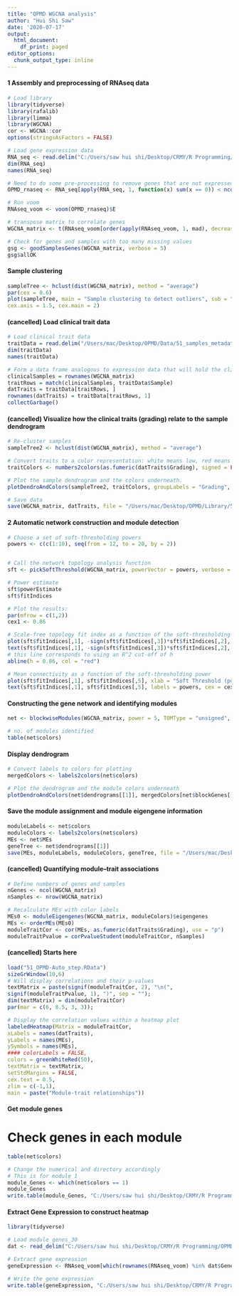 ---
title: "OPMD WGCNA analysis"
author: "Hui Shi Saw"
date: '2020-07-17'
output:
  html_document:
    df_print: paged
editor_options:
  chunk_output_type: inline
---

#### 1 Assembly and preprocessing of RNAseq data
```{r}
# Load library
library(tidyverse)
library(rafalib)
library(limma)
library(WGCNA)
cor <- WGCNA::cor
options(stringsAsFactors = FALSE)

# Load gene expression data
RNA_seq <- read.delim("C:/Users/saw hui shi/Desktop/CRMY/R Programming/OPMD/51_Samples_Counts.txt", header = TRUE, row.names = 1, check.names = FALSE)
dim(RNA_seq)
names(RNA_seq)

# Need to do some pre-processing to remove genes that are not expressed in more than 20% of the 51 samples
OPMD_rnaseq <- RNA_seq[apply(RNA_seq, 1, function(x) sum(x == 0)) < ncol(RNA_seq) * 0.8, ]

# Run voom
RNAseq_voom <- voom(OPMD_rnaseq)$E

# transpose matrix to correlate genes
WGCNA_matrix <- t(RNAseq_voom[order(apply(RNAseq_voom, 1, mad), decreasing = TRUE), ])

# Check for genes and samples with too many missing values
gsg <- goodSamplesGenes(WGCNA_matrix, verbose = 5)
gsg$allOK
```

#### Sample clustering
```{r}
sampleTree <- hclust(dist(WGCNA_matrix), method = "average")
par(cex = 0.6)
plot(sampleTree, main = "Sample clustering to detect outliers", sub = "", xlab = "", cex.lab = 1.5,
cex.axis = 1.5, cex.main = 2)
```

#### (cancelled) Load clinical trait data
```{r}
# Load clinical trait data
traitData = read.delim("/Users/mac/Desktop/OPMD/Data/51_samples_metadata_edited.txt")
dim(traitData)
names(traitData)

# Form a data frame analogous to expression data that will hold the clinical trait
clinicalSamples = rownames(WGCNA_matrix)
traitRows = match(clinicalSamples, traitData$Sample)
datTraits = traitData[traitRows, ]
rownames(datTraits) = traitData[traitRows, 1]
collectGarbage()
```

#### (cancelled) Visualize how the clinical traits (grading) relate to the sample dendrogram
```{r}
# Re-cluster samples
sampleTree2 <- hclust(dist(WGCNA_matrix), method = "average")

# Convert traits to a color representation: white means low, red means high, grey means missing entry
traitColors <- numbers2colors(as.fumeric(datTraits$Grading), signed = FALSE)

# Plot the sample dendrogram and the colors underneath.
plotDendroAndColors(sampleTree2, traitColors, groupLabels = "Grading", main = "Sample dendrogram and trait heatmap")

# Save data
save(WGCNA_matrix, datTraits, file = "/Users/mac/Desktop/OPMD/Library/51_OPMD_01-dataInput.RData")
```


#### 2 Automatic network construction and module detection
```{r}
# Choose a set of soft-thresholding powers
powers <- c(c(1:10), seq(from = 12, to = 20, by = 2))


# Call the network topology analysis function
sft <- pickSoftThreshold(WGCNA_matrix, powerVector = powers, verbose = 5)

# Power estimate
sft$powerEstimate
sft$fitIndices

# Plot the results:
par(mfrow = c(1,2))
cex1 <- 0.86

# Scale-free topology fit index as a function of the soft-thresholding power
plot(sft$fitIndices[,1], -sign(sft$fitIndices[,3])*sft$fitIndices[,2], xlab = "Soft Threshold (power)", ylab = "Scale Free Topology Model Fit,signed R^2", type = "n", main = paste("Scale independence"))
text(sft$fitIndices[,1], -sign(sft$fitIndices[,3])*sft$fitIndices[,2], labels = powers, cex = cex1, col="red")
# this line corresponds to using an R^2 cut-off of h
abline(h = 0.86, col = "red")

# Mean connectivity as a function of the soft-thresholding power
plot(sft$fitIndices[,1], sft$fitIndices[,5], xlab = "Soft Threshold (power)", ylab = "Mean Connectivity", type="n", main = paste("Mean connectivity"))
text(sft$fitIndices[,1], sft$fitIndices[,5], labels = powers, cex = cex1, col="red")
```
#### Constructing the gene network and identifying modules
```{r}
net <- blockwiseModules(WGCNA_matrix, power = 5, TOMType = "unsigned", minModuleSize = 30, reassignThreshold = 0, mergeCutHeight = 0.25, numericLabels = TRUE, pamRespectsDendro = FALSE, saveTOMs = TRUE, saveTOMFileBase = "OPMDTOM", verbose = 5, maxBlockSize = 20000)

# no. of modules identified
table(net$colors)
```

#### Display dendrogram
```{r}
# Convert labels to colors for plotting
mergedColors <- labels2colors(net$colors)

# Plot the dendrogram and the module colors underneath
plotDendroAndColors(net$dendrograms[[1]], mergedColors[net$blockGenes[[1]]], "Module colors", dendroLabels = FALSE, hang = 0.03, addGuide = TRUE, guideHang = 0.05)
```

#### Save the module assignment and module eigengene information
```{r}
moduleLabels <- net$colors
moduleColors <- labels2colors(net$colors)
MEs <- net$MEs
geneTree <- net$dendrograms[[1]]
save(MEs, moduleLabels, moduleColors, geneTree, file = "/Users/mac/Desktop/OPMD/Library/51_OPMD_NetworkConstruction_Auto.RData")
```

#### (cancelled) Quantifying module–trait associations
```{r}
# Define numbers of genes and samples
nGenes <- ncol(WGCNA_matrix)
nSamples <- nrow(WGCNA_matrix)

# Recalculate MEs with color labels
MEs0 <- moduleEigengenes(WGCNA_matrix, moduleColors)$eigengenes
MEs <- orderMEs(MEs0)
moduleTraitCor <- cor(MEs, as.fumeric(datTraits$Grading), use = "p")
moduleTraitPvalue = corPvalueStudent(moduleTraitCor, nSamples)
```

#### (cancelled) Starts here
```{r}
load("51_OPMD-Auto_step.RData")
sizeGrWindow(10,6)
# Will display correlations and their p-values
textMatrix = paste(signif(moduleTraitCor, 2), "\n(",
signif(moduleTraitPvalue, 1), ")", sep = "");
dim(textMatrix) = dim(moduleTraitCor)
par(mar = c(6, 8.5, 3, 3));

# Display the correlation values within a heatmap plot
labeledHeatmap(Matrix = moduleTraitCor,
xLabels = names(datTraits),
yLabels = names(MEs),
ySymbols = names(MEs),
#### colorLabels = FALSE,
colors = greenWhiteRed(50),
textMatrix = textMatrix,
setStdMargins = FALSE,
cex.text = 0.5,
zlim = c(-1,1),
main = paste("Module-trait relationships"))
```

#### Get module genes
# Check genes in each module
```{r}
table(net$colors)

# Change the numerical and directory accordingly
# This is for module 1
module_Genes <- which(net$colors == 1)
module_Genes
write.table(module_Genes, "C:/Users/saw hui shi/Desktop/CRMY/R Programming/OPMD/moduleGenes_1.txt", sep = "\t", quote = FALSE)
```

#### Extract Gene Expression to construct heatmap
```{r}
library(tidyverse)

# Load module genes_30
dat <- read_delim("C:/Users/saw hui shi/Desktop/CRMY/R Programming/OPMD/Module_GeneExpression/moduleGenes_30_Name.txt", delim = "\t")

# Extract gene expression
geneExpression <- RNAseq_voom[which(rownames(RNAseq_voom) %in% dat$GeneName), ]

# Write the gene expression
write.table(geneExpression, "C:/Users/saw hui shi/Desktop/CRMY/R Programming/OPMD/Module_GeneExpression/module30_GeneExpression.txt", sep = "\t", quote = FALSE)
```


